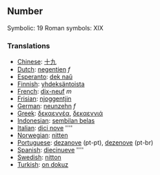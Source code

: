 ==Number==

Symbolic: 19
Roman symbols: XIX

===Translations===

*[[Chinese]]: [[十九]]
*[[Dutch]]: [[negentien]] ''f''
*[[Esperanto]]: [[dek naŭ]]
*[[Finnish]]: [[yhdeksäntoista]]
*[[French]]: [[dix-neuf]] ''m''
*[[Frisian]]: [[njoggentjin]]
*[[German]]: [[neunzehn]] ''f''
*[[Greek]]: [[δεκαεννέα]], [[δεκαεννιά]]
*[[Indonesian]]: [[sembilan belas]]
*[[Italian]]: [[dici nove]] ''''
*[[Norwegian]]: [[nitten]]
*[[Portuguese]]: [[dezanove]] (pt-pt), [[dezenove]] (pt-br)
*[[Spanish]]: [[diecinueve]] ''''
*[[Swedish]]: [[nitton]]
*[[Turkish]]: [[on dokuz]]